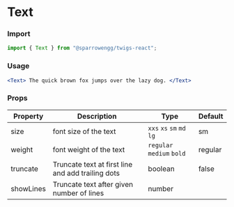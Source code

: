 # Text

### Import

```jsx
import { Text } from "@sparrowengg/twigs-react";
```

### Usage 
```jsx live
<Text> The quick brown fox jumps over the lazy dog. </Text>
```

### Props
| Property       | Description                                | Type                    | Default |
|----------------|--------------------------------------------|-------------------------|---------|
| size           | font size of the text                       | `xxs` `xs` `sm` `md` `lg` | sm      |
| weight           | font weight of the text                       | `regular` `medium` `bold` | regular |
| truncate           |Truncate text at first line and add trailing dots | boolean            | false      |
| showLines           |Truncate text after given number of lines | number            |       |
